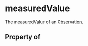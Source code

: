 # measuredValue

The measuredValue of an <a class="localLink" href="/Observation">Observation</a>.

## Property of



